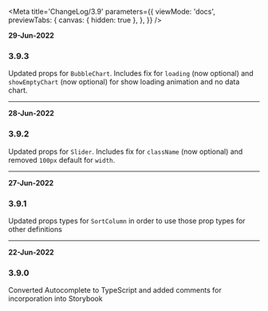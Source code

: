 <!--ATTENTION -->
<!--When updating this file, please add the newest comments at the top of the file so they are displayed first -->
<!--Changes should include any functional changes made to the component and how that affects the component/function usage -->
<!--or changes made to the Types (and what effect that will have for the component/function) -->


<Meta
  title='ChangeLog/3.9'
  parameters={{
    viewMode: 'docs',
    previewTabs: {
      canvas: { hidden: true },
    },
  }}
/>

<!-- INSERT NEW UPDATE HERE -->
<!-- Include date, version & the change and it's functional effects -->

**29-Jun-2022**

### 3.9.3

Updated props for `BubbleChart`. Includes fix for `loading` (now optional) and `showEmptyChart` (now optional) for show loading animation and no data chart.

---

**28-Jun-2022**

### 3.9.2

Updated props for `Slider`. Includes fix for `className` (now optional) and removed `100px` default for `width`.

---

**27-Jun-2022**

### 3.9.1

Updated props types for `SortColumn` in order to use those prop types for other definitions

---

**22-Jun-2022**

### 3.9.0

Converted Autocomplete to TypeScript and added comments for incorporation into Storybook
